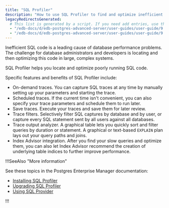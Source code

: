```yaml
---
title: "SQL Profiler"
description: "How to use SQL Profiler to find and optimize inefficient SQL code"
legacyRedirectsGenerated:
  # This list is generated by a script. If you need add entries, use the `legacyRedirects` key.
  - "/edb-docs/d/edb-postgres-advanced-server/user-guides/user-guide/9.6/EDB_Postgres_Advanced_Server_Guide.1.58.html"
  - "/edb-docs/d/edb-postgres-advanced-server/user-guides/user-guide/9.5/EDB_Postgres_Enterprise_Guide.1.128.html"
---
```


<div id="sql_profiler" class="registered_link"></div>

Inefficient SQL code is a leading cause of database performance problems. The challenge for database administrators and developers is locating and then optimizing this code in large, complex systems.

SQL Profiler helps you locate and optimize poorly running SQL code.

Specific features and benefits of SQL Profiler include:

-   On-demand traces. You can capture SQL traces at any time by manually setting up your parameters and starting the trace.
-   Scheduled traces. If the current time isn't convenient, you can also specify your trace parameters and schedule them to run later.
-   Save traces. Execute your traces and save them for later review.
-   Trace filters. Selectively filter SQL captures by database and by user, or capture every SQL statement sent by all users against all databases.
-   Trace output analyzer. A graphical table lets you quickly sort and filter queries by duration or statement. A graphical or text-based `EXPLAIN` plan lays out your query paths and joins.
-   Index Advisor integration. After you find your slow queries and optimize them, you can also let Index Advisor recommend the creation of underlying table indices to further improve performance.

!!!SeeAlso "More information"

See these topics in the Postgres Enterprise Manager documentation:
- [Installing SQL Profiler](/pem/latest/profiling_workloads/installing_sql_profiler/)
- [Upgrading SQL Profiler](/pem/9/upgrading/upgrading_sql_profiler)
- [Using SQL Provider](/pem/9/profiling_workloads/using_sql_profiler)

!!!

